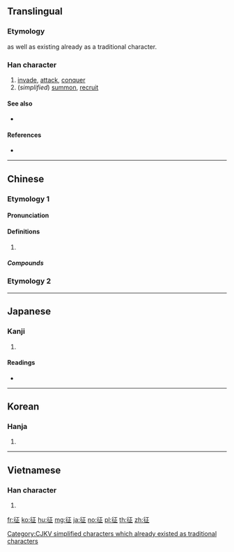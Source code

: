 {{also|徴|徵}}
==Translingual==
{{Han simplified forms|徵|徴|征}}

===Etymology===
{{Han compound|彳|正|c1=s|c2=p|ls=psc}}

{{Han simp|徵|f=|t=正}} as well as existing already as a traditional character.

[[Category:CJKV simplified characters which already existed as traditional characters]]

===Han character===
{{Han char|rn=60|rad=彳|as=05|sn=8|four=21211|canj=HOMYM|ids=⿰彳正}}

# [[invade]], [[attack]], [[conquer]]
# (''simplified'') [[summon]], [[recruit]]

====See also====
* {{l|mul|従}} <!-- visually similar -->

====References====
* {{Han ref|kx=0365.370|dkj=10077|dj=0686.040|hdz=20815.020|uh=5F81|ud=24449|bh=A9BA|bd=43450}}

----

==Chinese==
{{zh-forms}}

===Etymology 1===

====Pronunciation====
{{zh-pron
|m=zhēng
|c=zing1
|mn=teng
|mc=y
|oc=y
|ma=
|cat=v,n
}}

====Definitions====
{{zh-hanzi}}

# {{rfdef|lang=zh}}

=====Compounds=====
{{der3|title=Compounds
|{{zh-l|征程}}
|{{zh-l|征伐}}
|{{zh-l|征服}}
|{{zh-l|征討/征讨}}
|{{zh-l|征途}}
|{{zh-l|征戰/征战}}
}}

===Etymology 2===
{{zh-see|徵}}

----

==Japanese==

===Kanji===
{{ja-kanji|grade=c|rs=彳05}}

# {{defn|lang=ja|sort=彳05}}

====Readings====
* {{ja-readings|on=[[せい]] (sei)|kun=[[うつ]] (utsu), [[ゆく]] (yuku), [[とる]] (toru)}}

----

==Korean==

===Hanja===
{{ko-hanja|hangeul=정|eumhun=|rv=jeong|mr=chŏng|y=ceng}}

# {{defn|lang=ko|sort=彳05}}

----

==Vietnamese==

===Han character===
{{vi-readings|rs=彳05|hanviet=chinh}}

# {{defn|lang=vi|sort=彳05}}

[[fr:征]]
[[ko:征]]
[[hu:征]]
[[mg:征]]
[[ja:征]]
[[no:征]]
[[pl:征]]
[[th:征]]
[[zh:征]]